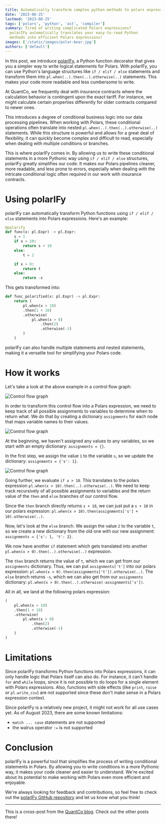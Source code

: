 ```yaml
---
title: Automatically transform complex python methods to polars expressions
date: '2023-08-25'
lastmod: '2023-08-25'
tags: ['polars', 'python', 'ast', 'compiler']
summary: Tired of writing complicated Polars expressions?
  polarIFy automatically translates your easy-to-read Python
  methods into efficient Polars expressions!
images: ['/static/images/polar-bear.jpg']
authors: ['default']
---
```


In this post, we introduce [polarIFy][polarify], a Python function decorator that
gives you a simpler way to write logical statements for Polars. With polarIFy, you
can use Python's language structures like `if / elif / else` statements and transform
them into `pl.when(..).then(..).otherwise(..)` statements. This makes your code
more readable and less cumbersome to write.

At QuantCo, we frequently deal with insurance contracts where the calculation behavior
is contingent upon the exact tariff. For instance, we might calculate certain properties
differently for older contracts compared to newer ones.

This introduces a degree of conditional business logic into our data processing pipelines.
When working with Polars, these conditional operations often translate into nested
`pl.when(..).then(..).otherwise(..)` statements. While this structure is powerful
and allows for a great deal of flexibility, it can quickly become complex and difficult
to read, especially when dealing with multiple conditions or branches.

This is where polarIFy comes in. By allowing us to write these conditional statements
in a more Pythonic way using `if / elif / else` structures, polarIFy greatly simplifies
our code. It makes our Polars pipelines cleaner, more readable, and less prone to
errors, especially when dealing with the intricate conditional logic often required
in our work with insurance contracts.

# Using polarIFy

polarIFy can automatically transform Python functions using `if / elif / else` statements
into Polars expressions. Here's an example:

```python
@polarify
def func(x: pl.Expr) -> pl.Expr:
    s = 1
    if x > 10:
        return s + 10
    else:
        t = 2

    if x > 0:
        return t
    else:
        return -s
```

This gets transformed into:

```python
def func_polarified(x: pl.Expr) -> pl.Expr:
    return (
        pl.when(x > 10)
        .then(1 + 10)
        .otherwise(
            pl.when(x > 0)
                .then(2)
                .otherwise(-1)
        )
    )
```

polarIFy can also handle multiple statements and nested statements, making it a
versatile tool for simplifying your Polars code.

# How it works

Let's take a look at the above example in a control flow graph:

![Control flow graph](/static/images/polarify/polarify_1.mmd.svg)

In order to transform this control flow into a Polars expression, we need to keep
track of all possible assignments to variables to determine when to return what.
We do that by creating a dictionary `assignments` for each node that maps variable
names to their values.

![Control flow graph](/static/images/polarify/polarify_2.mmd.svg)

At the beginning, we haven't assigned any values to any variables, so we start with
an empty dictionary: `assignments = {}`.

In the first step, we assign the value `1` to the variable `s`, so we update the
dictionary: `assignments = {'s': 1}`.

![Control flow graph](/static/images/polarify/polarify_3.mmd.svg)

Going further, we evaluate `if x > 10`. This translates to the polars expression
`pl.when(x > 10).then(..).otherwise(..)`.
We need to keep track recursively of all possible assignments to variables and
the return value of the `then` and `else` branches of our control flow.

Since the `then` branch directly returns `s + 10`, we can just put a `s + 10` in
our polars expression:
`pl.when(x > 10).then(assignments['s'] + 10).otherwise(..)`.

Now, let's look at the `else` branch.
We assign the value `2` to the variable `t`, so we create a new dictionary from
the old one with our new assignment: `assignments = {'s': 1, 't': 2}`.

We now have another `if` statement which gets translated into another
`pl.when(x > 0).then(..).otherwise(..)` expression.

The `then` branch returns the value of `t`, which we can get from our
`assignments` dictionary. Thus, we can put `assignments['t']` into our polars
expression: `pl.when(x > 0).then(assignments['t']).otherwise(..)`.
The `else` branch returns `-s`, which we can also get from our `assignments`
dictionary: `pl.when(x > 0).then(..).otherwise(-assignments['s'])`.

All in all, we land at the following polars expression:

```python
(
    pl.when(x > 10)
    .then(1 + 10)
    .otherwise(
        pl.when(x > 0)
            .then(2)
            .otherwise(-1)
    )
)
```

# Limitations

Since polarIFy transforms Python functions into Polars expressions, it can only
handle logic that Polars itself can also do.
For instance, it can't handle `for` and `while` loops, since it is not possible
to do loops for a single element with Polars expressions.
Also, functions with side effects (like `print`, `raise` or `pl.write_csv`) are
not supported since these don't make sense in a Polars expression context.

Since polarIFy is a relatively new project, it might not work for all use cases
yet. As of August 2023, there are some known limitations:

- `match ... case` statements are not supported
- the walrus operator `:=` is not supported

# Conclusion

polarIFy is a powerful tool that simplifies the process of writing conditional
statements in Polars. By allowing you to write conditions in a more Pythonic
way, it makes your code cleaner and easier to understand.
We're excited about its potential to make working with Polars even more
efficient and enjoyable.

We're always looking for feedback and contributions, so feel free to check out
the [polarIFy GitHub repository][polarify] and let us know what you think!

---

This is a cross-post from the [QuantCo blog][qc-blog].
Check out the other posts there!

[polarify]: https://github.com/quantco/polarify
[qc-blog]: https://tech.quantco.com/2023/08/25/polarify.html
